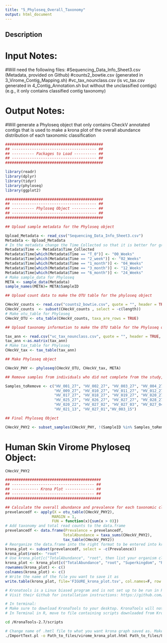 ```yaml
---
title: "5_Phyloseq_Overall_Taxonomy"
output: html_document
---
```


## Description

# Input Notes: 
  #Will need the following files: 
  #Sequencing_Data_Info_Sheet3.csv (Metadata, provided on Github)
  #counts2_bowtie.csv (generated in 3_Virome_Contig_Mapping.sh)
  #vc_tax_nounclass.csv (is vc_tax.csv generated in 4_Contig_Annotation.sh but without the unclassified contigs) (e.g., it only contains classified contig taxonomy) 

# Output Notes: 
  #Will generate a Phyloseq object that only contains CheckV annotated contigs that is used to make a krona plot of the overall abundance distribution of each taxonomic classification 



```r
############################################
## -------------------------------------- ##
## ---------- Packages to Load ---------- ##
## -------------------------------------- ##
############################################

library(readr)
library(dplyr)
library(tidyr)
library(phyloseq)
library(ggplot2)
```


```r
############################################
## -------------------------------------- ##
## ---------- Phyloseq Object ----------- ##
## -------------------------------------- ##
############################################

## Upload sample metadata for the Phyloseq object

Upload_Metadata <- read_csv("Sequencing_Data_Info_Sheet3.csv")
Metadata <- Upload_Metadata
# In the metadata change the Time_Collected so that it is better for graph outputs
Metadata$Time <- Metadata$Time_Collected
Metadata$Time[which(Metadata$Time == "T_0")] <- "00_Weeks"
Metadata$Time[which(Metadata$Time == "2_week")] <- "02_Weeks"
Metadata$Time[which(Metadata$Time == "1_month")] <- "04_Weeks"
Metadata$Time[which(Metadata$Time == "3_month")] <- "12_Weeks"
Metadata$Time[which(Metadata$Time == "6_month")] <- "24_Weeks"
# Make sample_data for Phyloseq
META <- sample_data(Metadata)
sample_names(META)= META$SampleID

## Upload count data to make the OTU table for the phyloseq object

CHeckV_counts <- read.csv("counts2_bowtie.csv", quote = "", header = TRUE, stringsAsFactors = FALSE, row.names = 1)
CHeckV_counts  <- subset(CHeckV_counts , select = -c(length))
# Make otu_table for Phyloseq
CHeckV_OTU <- otu_table(CHeckV_counts, taxa_are_rows = TRUE)

## Upload taxonomy information to make the OTU table for the Phyloseq object

tax_ann <- read.csv("vc_tax_nounclass.csv", quote = "", header = TRUE, stringsAsFactors = FALSE, row.names = 1)
tax_ann <-as.matrix(tax_ann)
# Make tax_table for Phyloseq
CHeckV_tax <- tax_table(tax_ann)

## Make Phyloseq object

CHeckV_PHY <- phyloseq(CHeckV_OTU, CHeckV_tax, META)

## Remove samples from individuals who did not complete from the study, samples from individuals who did not have a complete set of samples, and samples that were repeated samples

Samples_toRemove <- c("HV_001_27", "HV_002_27", "HV_003_27", "HV_004_27", "HV_005_27", "HV_006_27", "HV_007_27", "HV_008_27",
                      "HV_009_27", "HV_010_27", "HV_011_27", "HV_012_27", "HV_013_27", "HV_014_27", "HV_015_27", "HV_016_27",
                      "HV_017_27", "HV_018_27", "HV_019_27", "HV_020_27", "HV_021_27", "HV_022_27", "HV_023_27", "HV_024_27",
                      "HV_025_27", "HV_026_27", "HV_027_27", "HV_028_27", "HV_029_27", "HV_030_27", "HV_015_20", "HV_015_21", 
                      "HV_020_22", "HV_027_02", "HV_027_03", "HV_027_04", "HV_027_05", "HV_027_06", "HV_027_07", "HV_020_10",
                      "HV_021_13", "HV_027_01","HV_003_15")

## Final Phyloseq Object

CHeckV_PHY2 <- subset_samples(CHeckV_PHY, !(SampleID %in% Samples_toRemove))
```
# Human Skin Virome Phyloseq Object:
```r
CHeckV_PHY2
```

```r
###########################################
## ------------------------------------- ##
## ------------ Krona Plot ------------- ##
## ------------------------------------- ##
###########################################

## Calculate the overall abundance and prevalence for each taxonomic classification 
prevelancedf <- apply(X = otu_table(CHeckV_PHY2),
                     MARGIN = 1,
                     FUN = function(x){sum(x > 0)})
# Add taxonomy and total read counts to the data.frame
prevelancedf <- data.frame(Prevalence = prevelancedf,
                          TotalAbundance = taxa_sums(CHeckV_PHY2),
                          tax_table(CHeckV_PHY2))
# Reorganize the data.frame into the right format to be entered into kronatools                          
krona_plot <- subset(prevelancedf, select = -c(Prevalence))
krona_plot$root<- "root"
# Use krona_plot[c("TotalAbundance", "root", then list your organism classification ranks (col headers of your taxonomy file)
krona_plot <- krona_plot[c("TotalAbundance", "root", "Superkingdom", "Realm", "Kingdom", "Phylum", "Class", "Order", "Family","Subfamily", "Genus", "Species")]
rownames(krona_plot) <- c()
colnames(krona_plot) <- c()
# Write the name of the file you want to save it as
write.table(krona_plot, file='FIGURE_krona_plot.tsv', col.names=F, row.names=F, sep = "\t",quote=F)
```
```bash
# Kronatools is a Linux biased program and is not set up to be run in R
# Visit their Github for installation instructions: https://github.com/marbl/Krona/wiki/KronaTools

# In terminal:
# Make sure to download KronaTools to your desktop. KronaTools will not work in R. 
# In Terminal in R, move to file containing scripts downloaded from KronaTools

cd /KronaTools-2.7/scripts

# Change name of .hmtl file to what you want krona graph saved as. Make sure to change the Path_to_files to the correct path you are using for your files. 
./ImportText.pl -o Path_to_files/virome_krona_plot.html Path_to_files/FIGURE_krona_plot.tsv
```
